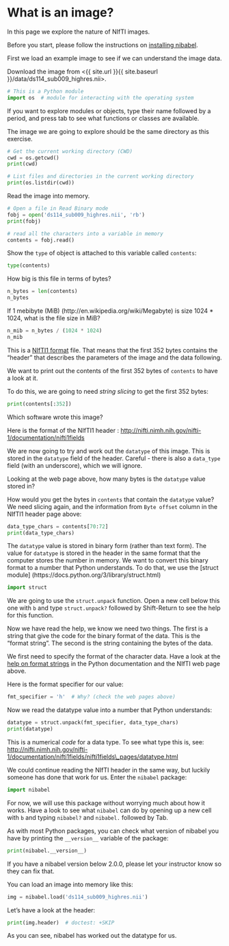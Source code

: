 # What is an image?

In this page we explore the nature of NIfTI images.

Before you start, please follow the instructions on [installing
nibabel]({{ site.baseurl }}/install_nibabel).

First we load an example image to see if we can understand the image data.

Download the image from <{{ site.url }}{{ site.baseurl }}/data/ds114_sub009_highres.nii>.

```python
# This is a Python module
import os  # module for interacting with the operating system
```

If you want to explore modules or objects, type their name followed by a
period, and press tab to see what functions or classes are available.

The image we are going to explore should be the same directory as this
exercise.

```python
# Get the current working directory (CWD)
cwd = os.getcwd()
print(cwd)
```

```python
# List files and directories in the current working directory
print(os.listdir(cwd))
```

Read the image into memory.

```python
# Open a file in Read Binary mode
fobj = open('ds114_sub009_highres.nii', 'rb')
print(fobj)
```

```python
# read all the characters into a variable in memory
contents = fobj.read()
```

Show the `type` of object is attached to this variable called `contents`:

```python
type(contents)
```

How big is this file in terms of bytes?

```python
n_bytes = len(contents)
n_bytes
```

If 1 mebibyte (MiB) (http://en.wikipedia.org/wiki/Megabyte) is size 1024 \*
1024, what is the file size in MiB?

```python
n_mib = n_bytes / (1024 * 1024)
n_mib
```

This is a [NIfTI1 format](http://nifti.nimh.nih.gov/nifti-1) file.  That means
that the first 352 bytes contains the "header" that describes the parameters
of the image and the data following.

We want to print out the contents of the first 352 bytes of `contents`
to have a look at it.

To do this, we are going to need *string slicing* to get the first 352
bytes:

```python
print(contents[:352])
```

Which software wrote this image?

Here is the format of the NIfTI1 header :
<http://nifti.nimh.nih.gov/nifti-1/documentation/nifti1fields>

We are now going to try and work out the `datatype` of this image.  This is
stored in the `datatype` field of the header. Careful - there is also a
`data_type` field (with an underscore), which we will ignore.

Looking at the web page above, how many bytes is the `datatype` value
stored in?

How would you get the bytes in `contents` that contain the `datatype`
value?  We need slicing again, and the information from `Byte offset` column
in the NIfTI1 header page above:

```python
data_type_chars = contents[70:72]
print(data_type_chars)
```

The `datatype` value is stored in binary form (rather than text form).  The
value for `datatype` is stored in the header in the same format that the
computer stores the number in memory. We want to convert this binary format to
a number that Python understands. To do that, we use the [struct module]
(https://docs.python.org/3/library/struct.html)

```python
import struct
```

We are going to use the `struct.unpack` function. Open a new cell below this
one with `b` and type `struct.unpack?` followed by Shift-Return to see the
help for this function.

Now we have read the help, we know we need two things. The first is a
string that give the code for the binary format of the data. This is the
"format string". The second is the string containing the bytes of the
data.

We first need to specify the format of the character data. Have a look at the
[help on format
strings](https://docs.python.org/2/library/struct.html#format-characters) in
the Python documentation and the NIfTI web page above.

Here is the format specifier for our value:

```python
fmt_specifier = 'h'  # Why? (check the web pages above)
```

Now we read the datatype value into a number that Python understands:

```python
datatype = struct.unpack(fmt_specifier, data_type_chars)
print(datatype)
```

This is a numerical *code* for a data type. To see what type this is, see:
<http://nifti.nimh.nih.gov/nifti-1/documentation/nifti1fields/nifti1fields\_pages/datatype.html>

We could continue reading the NIfTI header in the same way, but luckily
someone has done that work for us. Enter the `nibabel` package:

```python
import nibabel
```

For now, we will use this package without worrying much about how it works.
Have a look to see what `nibabel` can do by opening up a new cell with `b` and
typing `nibabel?` and `nibabel.` followed by Tab.

As with most Python packages, you can check what version of nibabel you have
by printing the `__version__` variable of the package:

```python
print(nibabel.__version__)
```

If you have a nibabel version below 2.0.0, please let your instructor know so
they can fix that.

You can load an image into memory like this:

```python
img = nibabel.load('ds114_sub009_highres.nii')
```

Let's have a look at the header:

```python
print(img.header)  # doctest: +SKIP
```

As you can see, nibabel has worked out the datatype for us.
